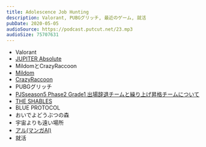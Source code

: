 ```yaml
---
title: Adolescence Job Hunting
description: Valorant, PUBGグリッチ, 最近のゲーム, 就活
pubDate: 2020-05-05
audioSource: https://podcast.putcut.net/23.mp3
audioSize: 75707631
---
```


- Valorant
- [JUPITER Absolute](https://www.negitaku.org/news/n-23947)
- MildomとCrazyRaccoon
- [Mildom](https://twitter.com/Mildom_Official/status/1247483403005353986)
- [CrazyRaccoon](https://twitter.com/crazyraccoon406/status/1247514986387132416)
- PUBGグリッチ
- [PJSseason5 Phase2 Grade1 出場辞退チームと繰り上げ昇格チームについて](https://pubgleague.dmm.com/news/detail/advanceteam2)
- [THE SHABLES](https://theshables.com/2020/04/14/%e4%bb%8a%e5%9b%9e%e3%81%ae%e7%b5%8c%e7%b7%af%e3%81%ae%e8%aa%ac%e6%98%8e/)
- BLUE PROTOCOL
- おいでよどうぶつの森
- 宇宙よりも遠い場所
- [アル(マンガAI)](https://alu.jp/special/recommend/r/kPyhGei3eFXuPOs2vGlk?utm_source=o_twitter)
- 就活